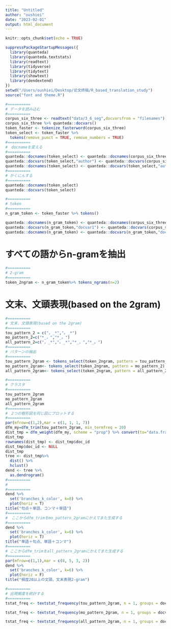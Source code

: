 ```yaml
---
title: "Untitled"
author: "oushiei"
date: "2023-02-01"
output: html_document
---
```


```r
knitr::opts_chunk$set(echo = TRUE)
```

```r
suppressPackageStartupMessages({
  library(quanteda)
  library(quanteda.textstats)
  library(readtext)
  library(tidyverse)
  library(tidytext)
  library(showtext)
  library(dendextend)
})
setwd("/Users/oushiei/Desktop/论文终稿/R_based_translation_study")
source("font and theme.R")
```


```r
#==========
# データを読み込む
#==========
corpus_six_three <- readtext("data/3_6_seg",docvarsfrom = "filenames") %>% corpus()
corpus_six_three %>% quanteda::docvars()
token_faster <- tokenize_fasterword(corpus_six_three)
token_select <- token_faster %>% 
  tokens(remove_punct = TRUE, remove_numbers = TRUE) 
#==========
#　docnameを変える
#==========
quanteda::docnames(token_select) <- quanteda::docnames(corpus_six_three)
quanteda::docvars(token_select,"author") <- quanteda::docvars(corpus_six_three,"docvar1")
quanteda::docnames(token_select) <- quanteda::docvars(token_select,"author")
#==========
# かくにんする
#==========
quanteda::docnames(token_select)
quanteda::docvars(token_select)
```


```r
#==========
# token
#==========
n_gram_token <- token_faster %>% tokens()

quanteda::docnames(n_gram_token) <- quanteda::docnames(corpus_six_three)
quanteda::docvars(n_gram_token,"docvar1") <- quanteda::docvars(corpus_six_three,"docvar1")
quanteda::docnames(n_gram_token) <- quanteda::docvars(n_gram_token,"docvar1")
```
# すべての語からn-gramを抽出
```r
#==========
# 2-gram 
#==========
token_2ngram <- n_gram_token%>% tokens_ngrams(n=2)
```

# 文末、文頭表現(based on the 2gram)
```r
#==========
# 文末、文頭表現(based on the 2gram)
#==========
tou_pattern_2 = c("，_*","。_*")
mo_pattern_2=c("*_，","*_。")
all_pattern_2=c("，_*","。_*","*_，","*_。")
#==========
# パターンの抽出
#==========
tou_pattern_2gram <- tokens_select(token_2ngram, pattern = tou_pattern_2) %>% dfm()
mo_pattern_2gram<- tokens_select(token_2ngram, pattern = mo_pattern_2) %>% dfm()
all_pattern_2gram<- tokens_select(token_2ngram, pattern = all_pattern_2) %>% dfm()
```

```r
#==========
# クラスタ
#==========
tou_pattern_2gram
mo_pattern_2gram
all_pattern_2gram
#==========
#　2つの樹形図を同じ図にプロットする
#==========
par(mfrow=c(1,2),mar = c(1, 1, 1, 7))
dfm_my=dfm_trim(tou_pattern_2gram, min_termfreq = 20)
dist_tmp = dfm_weight(dfm_my, scheme = "prop") %>% convert(to="data.frame")
dist_tmp
rownames(dist_tmp) <- dist_tmp$doc_id
dist_tmp$doc_id <- NULL
dist_tmp
tree <- dist_tmp%>% 
  dist() %>% 
  hclust()
dend <- tree %>% 
  as.dendrogram()
#==========
#
#==========
dend %>% 
  set('branches_k_color', k=8) %>% 
  plot(horiz = T)
title("句点＋単語、コンマ＋単語")
#==========
#　ここからdfm_trimをmo_pattern_2gramにかえてまた生成する
#==========
dend %>% 
  set('branches_k_color', k=6) %>% 
  plot(horiz = T)
title("単語＋句点、単語＋コンマ")
#==========
# ここからdfm_trimをall_pattern_2gramにかえてまた生成する
#==========
par(mfrow=c(1,1),mar = c(8, 5, 3, 2))
dend %>% 
  set('branches_k_color', k=6) %>% 
  plot(horiz = F)
title("頻度20以上の文頭、文末表現2-gram")
```


```r
#==========
# 出現頻度を統計する
#==========
tstat_freq <- textstat_frequency(tou_pattern_2gram, n = 1, groups = docvar1)

tstat_freq <- textstat_frequency(mo_pattern_2gram, n = 1, groups = docvar1)

tstat_freq <- textstat_frequency(all_pattern_2gram, n = 1, groups = docvar1)
```